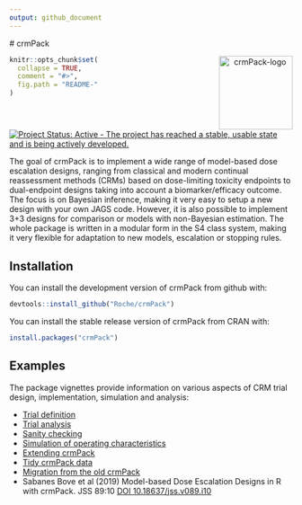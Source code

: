 ```yaml
---
output: github_document
---
```


<!-- markdownlint-disable-file -->
<!-- README.md is generated from README.Rmd. Please edit that file -->

# crmPack <p align="center"> <img src='man/figures/logo.png' align="right" height="131.5" alt="crmPack-logo"/> </p>

```r
knitr::opts_chunk$set(
  collapse = TRUE,
  comment = "#>",
  fig.path = "README-"
)
```

[![Project Status: Active - The project has reached a stable, usable state and is being actively developed.](https://www.repostatus.org/badges/latest/active.svg)](https://www.repostatus.org/#active)
\

The goal of crmPack is to implement a wide range of model-based dose
escalation designs, ranging from classical and modern continual
reassessment methods (CRMs) based on dose-limiting toxicity endpoints to
dual-endpoint designs taking into account a biomarker/efficacy outcome. The
focus is on Bayesian inference, making it very easy to setup a new design
with your own JAGS code. However, it is also possible to implement 3+3
designs for comparison or models with non-Bayesian estimation. The whole
package is written in a modular form in the S4 class system, making it very
flexible for adaptation to new models, escalation or stopping rules.

## Installation

You can install the development version of crmPack from github with:

```r
devtools::install_github("Roche/crmPack")
```

You can install the stable release version of crmPack from CRAN with:

```r
install.packages("crmPack")
```

## Examples

The package vignettes provide information on various aspects of CRM trial design, implementation, simulation and analysis:

* [Trial definition](https://roche.github.io/crmPack/main/articles/trial_definition.html)
* [Trial analysis](https://roche.github.io/crmPack/main/articles/trial_analysis.html)
* [Sanity checking](https://roche.github.io/crmPack/main/articles/trial_sanity_checks.html)
* [Simulation of operating characteristics](https://roche.github.io/crmPack/main/articles/trial_simulation.html)
* [Extending crmPack](https://roche.github.io/crmPack/main/articles/parallel_computing_with_extensions.html)
* [Tidy crmPack data](https://roche.github.io/crmPack/main/articles/tidy_method.html)
* [Migration from the old crmPack](https://roche.github.io/crmPack/main/articles/migration_from_the_old_crmPack.html)
* Sabanes Bove et al (2019)  Model-based Dose Escalation Designs in R with crmPack. JSS 89:10 [DOI 10.18637/jss.v089.i10](https://www.jstatsoft.org/article/view/v089i10)
